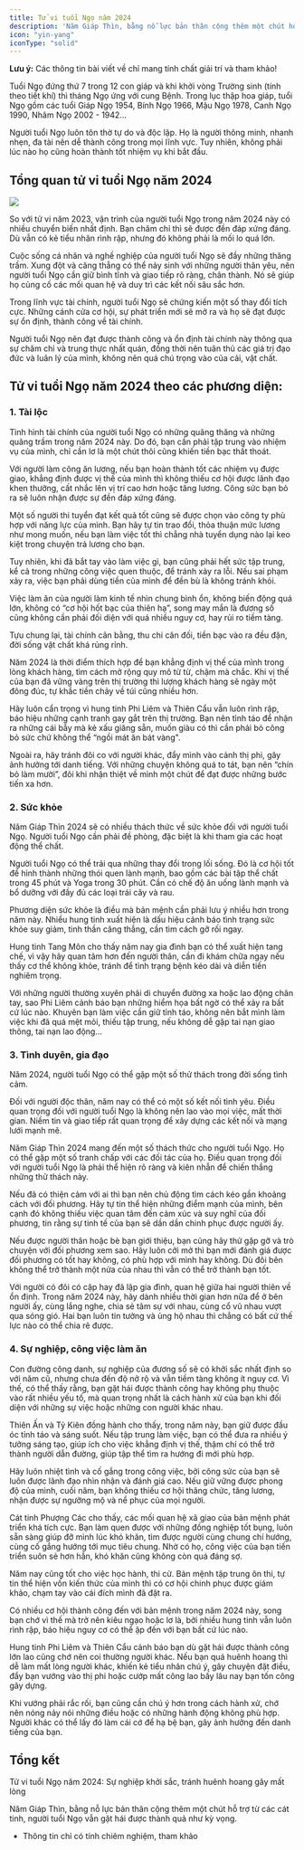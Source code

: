 ```yaml
---
title: Tử vi tuổi Ngọ năm 2024
description: 'Năm Giáp Thìn, bằng nỗ lực bản thân cộng thêm một chút hỗ trợ từ các cát tinh, người tuổi Ngọ vẫn gặt hái được thành quả như kỳ vọng.'
icon: "yin-yang"
iconType: "solid"
---
```


<Warning> **Lưu ý:** Các thông tin bài viết về chỉ mang tính chất giải trí và tham khảo! </Warning>

Tuổi Ngọ đứng thứ 7 trong 12 con giáp và khi khởi vòng Trường sinh (tính theo tiết khí) thì tháng Ngọ ứng với cung Bệnh. Trong lục thập hoa giáp, tuổi Ngọ gồm các tuổi Giáp Ngọ 1954, Bính Ngọ 1966, Mậu Ngọ 1978, Canh Ngọ 1990, Nhâm Ngọ 2002 - 1942...

Người tuổi Ngọ luôn tôn thờ tự do và độc lập. Họ là người thông minh, nhanh nhẹn, đa tài nên dễ thành công trong mọi lĩnh vực. Tuy nhiên, không phải lúc nào họ cũng hoàn thành tốt nhiệm vụ khi bắt đầu.

## Tổng quan tử vi tuổi Ngọ năm 2024

<Frame caption="Năm Giáp Thìn, bằng nỗ lực bản thân cộng thêm một chút hỗ trợ từ các cát tinh, người tuổi Ngọ vẫn gặt hái được thành quả như kỳ vọng.">
    <img src="https://raw.githubusercontent.com/hautph/docs/main/images/tu-vi-tuoi-ngo-nam-2024.jpg" />
</Frame> 

So với tử vi năm 2023, vận trình của người tuổi Ngọ trong năm 2024 này có nhiều chuyển biến nhất định. Bạn chăm chỉ thì sẽ được đền đáp xứng đáng. Dù vẫn có kẻ tiểu nhân rình rập, nhưng đó không phải là mối lo quá lớn.

Cuộc sống cá nhân và nghề nghiệp của người tuổi Ngọ sẽ đầy những thăng trầm. Xung đột và căng thẳng có thể nảy sinh với những người thân yêu, nên người tuổi Ngọ cần giữ bình tĩnh và giao tiếp rõ ràng, chân thành. Nó sẽ giúp họ củng cố các mối quan hệ và duy trì các kết nối sâu sắc hơn.

Trong lĩnh vực tài chính, người tuổi Ngọ sẽ chứng kiến một số thay đổi tích cực. Những cánh cửa cơ hội, sự phát triển mới sẽ mở ra và họ sẽ đạt được sự ổn định, thành công về tài chính.

Người tuổi Ngọ nên đạt được thành công và ổn định tài chính này thông qua sự chăm chỉ và trung thực nhất quán, đồng thời nên tuân thủ các giá trị đạo đức và luân lý của mình, không nên quá chú trọng vào của cải, vật chất.

## Tử vi tuổi Ngọ năm 2024 theo các phương diện:

### 1. Tài lộc

Tình hình tài chính của người tuổi Ngọ có những quãng thăng và những quãng trầm trong năm 2024 này. Do đó, bạn cần phải tập trung vào nhiệm vụ của mình, chỉ cần lơ là một chút thôi cũng khiến tiền bạc thất thoát.

Với người làm công ăn lương, nếu bạn hoàn thành tốt các nhiệm vụ được giao, khẳng định được vị thế của mình thì không thiếu cơ hội được lãnh đạo khen thưởng, cất nhắc lên vị trí cao hơn hoặc tăng lương. Công sức bạn bỏ ra sẽ luôn nhận được sự đền đáp xứng đáng.

Một số người thi tuyển đạt kết quả tốt cũng sẽ được chọn vào công ty phù hợp với năng lực của mình. Bạn hãy tự tin trao đổi, thỏa thuận mức lương như mong muốn, nếu bạn làm việc tốt thì chẳng nhà tuyển dụng nào lại keo kiệt trong chuyện trả lương cho bạn.

Tuy nhiên, khi đã bắt tay vào làm việc gì, bạn cũng phải hết sức tập trung, kể cả trong những công việc quen thuộc, để tránh xảy ra lỗi. Nếu sai phạm xảy ra, việc bạn phải dùng tiền của mình để đền bù là không tránh khỏi.

Việc làm ăn của người làm kinh tế nhìn chung bình ổn, không biến động quá lớn, không có “cơ hội hốt bạc của thiên hạ”, song may mắn là đương số cũng không cần phải đối diện với quá nhiều nguy cơ, hay rủi ro tiềm tàng.

Tựu chung lại, tài chính cân bằng, thu chi cân đối, tiền bạc vào ra đều đặn, đời sống vật chất khá rủng rỉnh.

Năm 2024 là thời điểm thích hợp để bạn khẳng định vị thế của mình trong lòng khách hàng, tìm cách mở rộng quy mô từ từ, chậm mà chắc. Khi vị thế của bạn đã vững vàng trên thị trường thì lượng khách hàng sẽ ngày một đông đúc, tự khắc tiền chảy về túi cũng nhiều hơn.

Hãy luôn cẩn trọng vì hung tinh Phi Liêm và Thiên Cẩu vẫn luôn rình rập, báo hiệu những cạnh tranh gay gắt trên thị trường. Bạn nên tỉnh táo để nhận ra những cái bẫy mà kẻ xấu giăng sẵn, muốn giàu có thì cần phải bỏ công bỏ sức chứ không thể “ngồi mát ăn bát vàng".

Ngoài ra, hãy tránh đôi co với người khác, đẩy mình vào cảnh thị phi, gây ảnh hưởng tới danh tiếng. Với những chuyện không quá to tát, bạn nên “chín bỏ làm mười”, đôi khi nhận thiệt về mình một chút để đạt được những bước tiến xa hơn.

### 2. Sức khỏe

Năm Giáp Thìn 2024 sẽ có nhiều thách thức về sức khỏe đối với người tuổi Ngọ. Người tuổi Ngọ cần phải đề phòng, đặc biệt là khi tham gia các hoạt động thể chất.

Người tuổi Ngọ có thể trải qua những thay đổi trong lối sống. Đó là cơ hội tốt để hình thành những thói quen lành mạnh, bao gồm các bài tập thể chất trong 45 phút và Yoga trong 30 phút. Cần có chế độ ăn uống lành mạnh và bổ dưỡng với đầy đủ các loại trái cây và rau.

Phương diện sức khỏe là điều mà bản mệnh cần phải lưu ý nhiều hơn trong năm này. Nhiều hung tinh xuất hiện là dấu hiệu cảnh báo tình trạng sức khỏe suy giảm, tinh thần căng thẳng, cần tìm cách gỡ rối ngay.

Hung tinh Tang Môn cho thấy năm nay gia đình bạn có thể xuất hiện tang chế, vì vậy hãy quan tâm hơn đến người thân, cần đi khám chữa ngay nếu thấy cơ thể không khỏe, tránh để tình trạng bệnh kéo dài và diễn tiến nghiêm trọng.

Với những người thường xuyên phải di chuyển đường xa hoặc lao động chân tay, sao Phi Liêm cảnh báo bạn những hiểm họa bất ngờ có thể xảy ra bất cứ lúc nào. Khuyên bạn làm việc cần giữ tỉnh táo, không nên bắt mình làm việc khi đã quá mệt mỏi, thiếu tập trung, nếu không dễ gặp tai nạn giao thông, tai nạn lao động...

### 3. Tình duyên, gia đạo

Năm 2024, người tuổi Ngọ có thể gặp một số thử thách trong đời sống tình cảm.

Đối với người độc thân, năm nay có thể có một số kết nối tình yêu. Điều quan trọng đối với người tuổi Ngọ là không nên lao vào mọi việc, mất thời gian. Niềm tin và giao tiếp rất quan trọng để xây dựng các kết nối và mạng lưới mạnh mẽ.

Năm Giáp Thìn 2024 mang đến một số thách thức cho người tuổi Ngọ. Họ có thể gặp một số tranh chấp với các đối tác của họ. Điều quan trọng đối với người tuổi Ngọ là phải thể hiện rõ ràng và kiên nhẫn để chiến thắng những thử thách này.

Nếu đã có thiện cảm với ai thì bạn nên chủ động tìm cách kéo gần khoảng cách với đối phương. Hãy tự tin thể hiện những điểm mạnh của mình, bên cạnh đó không thiếu việc quan tâm đến cảm xúc và suy nghĩ của đối phương, tin rằng sự tinh tế của bạn sẽ dần dần chinh phục được người ấy.

Nếu được người thân hoặc bè bạn giới thiệu, bạn cũng hãy thử gặp gỡ và trò chuyện với đối phương xem sao. Hãy luôn cởi mở thì bạn mới đánh giá được đối phương có tốt hay không, có phù hợp với mình hay không. Dù đôi bên không thể trở thành một nửa của nhau thì vẫn có thể trở thành bạn tốt.

Với người có đôi có cặp hay đã lập gia đình, quan hệ giữa hai người thiên về ổn định. Trong năm 2024 này, hãy dành nhiều thời gian hơn nữa để ở bên người ấy, cùng lắng nghe, chia sẻ tâm sự với nhau, cùng cổ vũ nhau vượt qua sóng gió. Hai bạn luôn tin tưởng và ủng hộ nhau thì chẳng có bất cứ thế lực nào có thể chia rẽ được.

### 4. Sự nghiệp, công việc làm ăn

Con đường công danh, sự nghiệp của đương số sẽ có khởi sắc nhất định so với năm cũ, nhưng chưa đến độ nở rộ và vẫn tiềm tàng không ít nguy cơ. Vì thế, có thể thấy rằng, bạn gặt hái được thành công hay không phụ thuộc vào rất nhiều yếu tố, mà quan trọng nhất là cách hành xử của bạn khi đối diện với những sự việc hoặc những con người khác nhau.

Thiên Ấn và Tỷ Kiên đồng hành cho thấy, trong năm này, bạn giữ được đầu óc tỉnh táo và sáng suốt. Nếu tập trung làm việc, bạn có thể đưa ra nhiều ý tưởng sáng tạo, giúp ích cho việc khẳng định vị thế, thậm chí có thể trở thành người dẫn đường, giúp tập thể tìm ra hướng đi mới phù hợp.

Hãy luôn nhiệt tình và cố gắng trong công việc, bởi công sức của bạn sẽ luôn được lãnh đạo nhìn nhận và đánh giá cao. Nếu giữ vững được phong độ của mình, cuối năm, bạn không thiếu cơ hội thăng chức, tăng lương, nhận được sự ngưỡng mộ và nể phục của mọi người.

Cát tinh Phượng Các cho thấy, các mối quan hệ xã giao của bản mệnh phát triển khá tích cực. Bạn làm quen được với những đồng nghiệp tốt bụng, luôn sẵn sàng giúp đỡ mình lúc khó khăn, tìm được người cùng chung chí hướng, cùng cố gắng hướng tới mục tiêu chung. Nhờ có họ, công việc của bạn tiến triển suôn sẻ hơn hẳn, khó khăn cũng không còn quá đáng sợ.

Năm nay cũng tốt cho việc học hành, thi cử. Bản mệnh tập trung ôn thi, tự tin thể hiện vốn kiến thức của mình thì có cơ hội chinh phục được giám khảo, chạm tay vào cái đích mình đã đặt ra.

Có nhiều cơ hội thành công đến với bản mệnh trong năm 2024 này, song bạn chớ vì thế mà trở nên kiêu ngạo hoặc lơ là, bởi nhiều hung tinh vẫn luôn rình rập, báo hiệu nguy cơ có thể ập đến với bạn bất cứ lúc nào.

Hung tinh Phi Liêm và Thiên Cẩu cảnh báo bạn dù gặt hái được thành công lớn lao cũng chớ nên coi thường người khác. Nếu bạn quá huênh hoang thì dễ làm mất lòng người khác, khiến kẻ tiểu nhân chú ý, gây chuyện đặt điều, đẩy bạn vướng vào thị phi hoặc cướp mất công lao bấy lâu nay bạn tốn công gây dựng.

Khi vướng phải rắc rối, bạn cũng cần chú ý hơn trong cách hành xử, chớ nên nóng nảy nói những điều hoặc có những hành động không phù hợp. Người khác có thể lấy đó làm cái cớ để hạ bệ bạn, gây ảnh hưởng đến danh tiếng của bạn.

## Tổng kết

Tử vi tuổi Ngọ năm 2024: Sự nghiệp khởi sắc, tránh huênh hoang gây mất lòng

Năm Giáp Thìn, bằng nỗ lực bản thân cộng thêm một chút hỗ trợ từ các cát tinh, người tuổi Ngọ vẫn gặt hái được thành quả như kỳ vọng.

* Thông tin chỉ có tính chiêm nghiệm, tham khảo